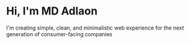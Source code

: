 # Hi, I'm MD Adlaon

I'm creating simple, clean, and minimalistic web experience for the next generation of consumer-facing companies

